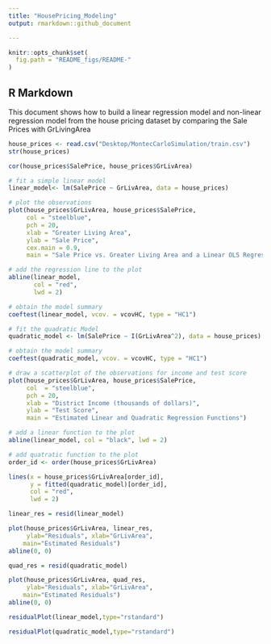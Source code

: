```yaml
---
title: "HousePricing_Modeling"
output: rmarkdown::github_document

---
```


```r
knitr::opts_chunk$set(
  fig.path = "README_figs/README-"
)
```

## R Markdown

This document shows how to build a linear regression model and non-linear regression model from the house pricing dataset by comparing the Sale Prices with GrLivingArea

```r
house_prices <- read.csv("Desktop/MontecCarloSimulation/train.csv")
str(house_prices)
```
```r
cor(house_prices$SalePrice, house_prices$GrLivArea)

```
```r
# fit a simple linear model
linear_model<- lm(SalePrice ~ GrLivArea, data = house_prices)

# plot the observations
plot(house_prices$GrLivArea, house_prices$SalePrice,
     col = "steelblue",
     pch = 20,
     xlab = "Greater Living Area", 
     ylab = "Sale Price",
     cex.main = 0.9,
     main = "Sale Price vs. Greater Living Area and a Linear OLS Regression Function")

# add the regression line to the plot
abline(linear_model, 
       col = "red", 
       lwd = 2)

```
```r
# obtain the model summary
coeftest(linear_model, vcov. = vcovHC, type = "HC1")
```

```r
# fit the quadratic Model
quadratic_model <- lm(SalePrice ~ I(GrLivArea^2), data = house_prices)

# obtain the model summary
coeftest(quadratic_model, vcov. = vcovHC, type = "HC1")
```
```r
# draw a scatterplot of the observations for income and test score
plot(house_prices$GrLivArea, house_prices$SalePrice,
     col  = "steelblue",
     pch = 20,
     xlab = "District Income (thousands of dollars)",
     ylab = "Test Score",
     main = "Estimated Linear and Quadratic Regression Functions")

# add a linear function to the plot
abline(linear_model, col = "black", lwd = 2)

# add quatratic function to the plot
order_id <- order(house_prices$GrLivArea)

lines(x = house_prices$GrLivArea[order_id], 
      y = fitted(quadratic_model)[order_id],
      col = "red", 
      lwd = 2) 
```
```r
linear_res = resid(linear_model)

plot(house_prices$GrLivArea, linear_res, 
     ylab="Residuals", xlab="GrLivArea", 
    main="Estimated Residuals") 
abline(0, 0)    
```
```r
quad_res = resid(quadratic_model)

plot(house_prices$GrLivArea, quad_res, 
     ylab="Residuals", xlab="GrLivArea", 
    main="Estimated Residuals") 
abline(0, 0)    
```
```r
residualPlot(linear_model,type="rstandard")
```

```r
residualPlot(quadratic_model,type="rstandard")
```